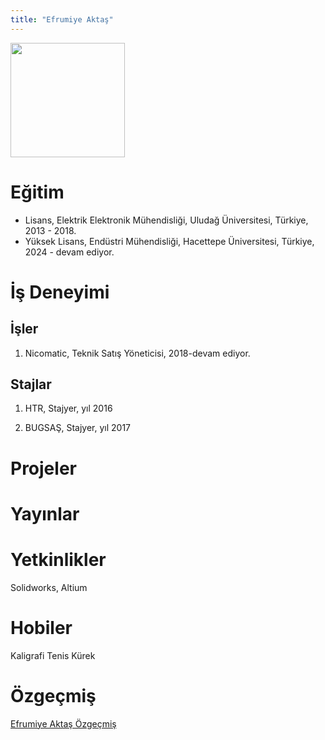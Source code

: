 ```yaml
---
title: "Efrumiye Aktaş"
---
```


![](takim/images/ea.jpg){fig-align="center" width="183"}

# Eğitim

-   Lisans, Elektrik Elektronik Mühendisliği, Uludağ Üniversitesi, Türkiye, 2013 - 2018.
-   Yüksek Lisans, Endüstri Mühendisliği, Hacettepe Üniversitesi, Türkiye, 2024 - devam ediyor.

# İş Deneyimi

## İşler

1.  Nicomatic, Teknik Satış Yöneticisi, 2018-devam ediyor.

## Stajlar

1.  HTR, Stajyer, yıl 2016

2.  BUGSAŞ, Stajyer, yıl 2017

# Projeler

# Yayınlar

# Yetkinlikler

Solidworks, Altium

# Hobiler

Kaligrafi Tenis Kürek

# Özgeçmiş

[Efrumiye Aktaş Özgeçmiş](docs/takim/cv/Efrumiye Aktas_CV.pdf)

